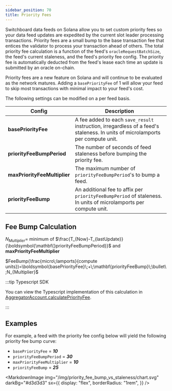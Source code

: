 ```yaml
---
sidebar_position: 70
title: Priority Fees
---
```


Switchboard data feeds on Solana allow you to set custom priority fees so your
data feed updates are expedited by the current slot leader processing
transactions. Priority fees are a small bump to the base transaction fee that
entices the validator to process your transaction ahead of others. The total
priority fee calculation is a function of the feed's `oracleRequestBatchSize`,
the feed's current staleness, and the feed's priority fee config. The priority
fee is automatically deducted from the feed's lease each time an update is
submitted by an oracle on-chain.

Priority fees are a new feature on Solana and will continue to be evaluated as
the network matures. Adding a `basePriorityFee` of 1 will allow your feed to
skip most transactions with minimal impact to your feed's cost.

The following settings can be modified on a per feed basis.

| Config                       | Description                                                                                                                    |
| ---------------------------- | ------------------------------------------------------------------------------------------------------------------------------ |
| **basePriorityFee**          | A fee added to each `save_result` instruction, irregardless of a feed's staleness. In units of microlamports per compute unit. |
| **priorityFeeBumpPeriod**    | The number of seconds of feed staleness before bumping the priority fee.                                                       |
| **maxPriorityFeeMultiplier** | The maximum number of `priorityFeeBumpPeriod`'s to bump a feed.                                                                |
| **priorityFeeBump**          | An additional fee to affix per `priorityFeeBumpPeriod` of staleness. In units of microlamports per compute unit.               |

## Fee Bump Calculation

$N_{Multiplier} =$ minimum of
$\frac{T_{Now}-T_{lastUpdate}}{\boldsymbol{\mathbf{}priorityFeeBumpPeriod}}$ and
$\boldsymbol{\mathbf{}maxPriorityFeeMultiplier}$

$FeeBump(\frac{micro\;lamports}{compute units})=\boldsymbol{basePriorityFee}\;+\;\mathbf{priorityFeeBump}\;\bullet\;N_{Multiplier}$

:::tip Typescript SDK

You can view the Typescript implementation of this calculation in
[AggregatorAccount.calculatePriorityFee](/api/solana.js/class/AggregatorAccount#calculatePriorityFee).

:::

## Examples

For example, a feed with the priority fee config below will yield the following
priority fee bump curve:

- `basePriorityFee` = **_10_**
- `priorityFeeBumpPeriod` = **_30_**
- `maxPriorityFeeMultiplier` = **_10_**
- `priorityFeeBump` = **_25_**


<MarkdownImage
  img="/img/priority_fee_bump_vs_staleness/chart.svg"
  darkBg="#d3d3d3"
  sx={{
    display: "flex",
    borderRadius: "1rem",
  }}
/>

<!-- TODO: Add instructions for setting priority fees in the publisher, CLI, and typescript SDK -->
